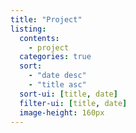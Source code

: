 ```yaml
---
title: "Project"
listing:
  contents:
    - project
  categories: true
  sort:
    - "date desc"
    - "title asc"
  sort-ui: [title, date]
  filter-ui: [title, date]
  image-height: 160px
---
```


